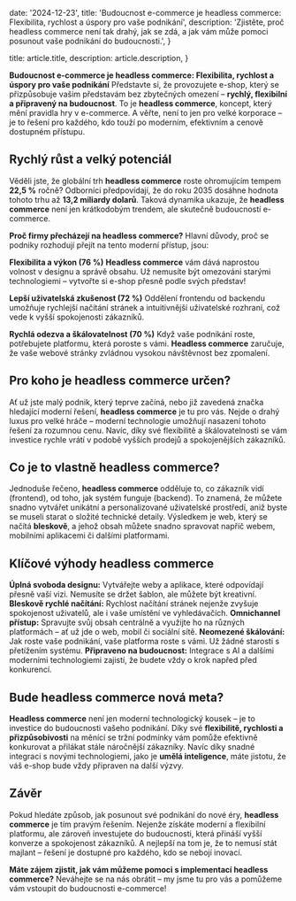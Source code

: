   date: '2024-12-23',
  title: 'Budoucnost e-commerce je headless commerce: Flexibilita, rychlost a úspory pro vaše podnikání',
  description:
    'Zjistěte, proč headless commerce není tak drahý, jak se zdá, a jak vám může pomoci posunout vaše podnikání do budoucnosti.',
}

  title: article.title,
  description: article.description,
}



<strong>Budoucnost e-commerce je headless commerce: Flexibilita, rychlost a úspory pro vaše podnikání</strong>
Představte si, že provozujete e-shop, který se přizpůsobuje vašim představám bez zbytečných omezení – <strong>rychlý, flexibilní a připravený na budoucnost</strong>. To je <strong>headless commerce</strong>, koncept, který mění pravidla hry v e-commerce. A věřte, není to jen pro velké korporace – je to řešení pro každého, kdo touží po moderním, efektivním a cenově dostupném přístupu.

## <strong>Rychlý růst a velký potenciál</strong>
Věděli jste, že globální trh <strong>headless commerce</strong> roste ohromujícím tempem <strong>22,5 %</strong> ročně? Odborníci předpovídají, že do roku 2035 dosáhne hodnota tohoto trhu až <strong>13,2 miliardy dolarů</strong>. Taková dynamika ukazuje, že <strong>headless commerce</strong> není jen krátkodobým trendem, ale skutečně budoucností e-commerce.

<strong>Proč firmy přecházejí na headless commerce?</strong>
Hlavní důvody, proč se podniky rozhodují přejít na tento moderní přístup, jsou:

<strong>Flexibilita a výkon (76 %)</strong>
<strong>Headless commerce</strong> vám dává naprostou volnost v designu a správě obsahu. Už nemusíte být omezováni starými technologiemi – vytvořte si e-shop přesně podle svých představ!

<strong>Lepší uživatelská zkušenost (72 %)</strong>
Oddělení frontendu od backendu umožňuje rychlejší načítání stránek a intuitivnější uživatelské rozhraní, což vede k vyšší spokojenosti zákazníků.

<strong>Rychlá odezva a škálovatelnost (70 %)</strong>
Když vaše podnikání roste, potřebujete platformu, která poroste s vámi. <strong>Headless commerce</strong> zaručuje, že vaše webové stránky zvládnou vysokou návštěvnost bez zpomalení.

## <strong>Pro koho je headless commerce určen?</strong>
Ať už jste malý podnik, který teprve začíná, nebo již zavedená značka hledající moderní řešení, <strong>headless commerce</strong> je tu pro vás. Nejde o drahý luxus pro velké hráče – moderní technologie umožňují nasazení tohoto řešení za rozumnou cenu. Navíc, díky své flexibilitě a škálovatelnosti se vám investice rychle vrátí v podobě vyšších prodejů a spokojenějších zákazníků.

## <strong>Co je to vlastně headless commerce?</strong>
Jednoduše řečeno, <strong>headless commerce</strong> odděluje to, co zákazník vidí (frontend), od toho, jak systém funguje (backend). To znamená, že můžete snadno vytvářet unikátní a personalizované uživatelské prostředí, aniž byste se museli starat o složité technické detaily. Výsledkem je web, který se načítá <strong>bleskově</strong>, a jehož obsah můžete snadno spravovat napříč webem, mobilními aplikacemi či dalšími platformami.

## <strong>Klíčové výhody headless commerce</strong>
<strong>Úplná svoboda designu:</strong> Vytvářejte weby a aplikace, které odpovídají přesně vaší vizi. Nemusíte se držet šablon, ale můžete být kreativní.
<strong>Bleskově rychlé načítání:</strong> Rychlost načítání stránek nejenže zvyšuje spokojenost uživatelů, ale i vaše umístění ve vyhledávačích.
<strong>Omnichannel přístup:</strong> Spravujte svůj obsah centrálně a využijte ho na různých platformách – ať už jde o web, mobil či sociální sítě.
<strong>Neomezené škálování:</strong> Jak roste vaše podnikání, vaše platforma roste s vámi. Už žádné starosti s přetížením systému.
<strong>Připraveno na budoucnost:</strong> Integrace s AI a dalšími moderními technologiemi zajistí, že budete vždy o krok napřed před konkurencí.

## <strong>Bude headless commerce nová meta?</strong>
<strong>Headless commerce</strong> není jen moderní technologický kousek – je to investice do budoucnosti vašeho podnikání. Díky své <strong>flexibilitě, rychlosti a přizpůsobivosti</strong> na měnící se tržní podmínky vám pomůže efektivně konkurovat a přilákat stále náročnější zákazníky. Navíc díky snadné integraci s novými technologiemi, jako je <strong>umělá inteligence</strong>, máte jistotu, že váš e-shop bude vždy připraven na další výzvy.

## <strong>Závěr</strong>
Pokud hledáte způsob, jak posunout své podnikání do nové éry, <strong>headless commerce</strong> je tím pravým řešením. Nejenže získáte moderní a flexibilní platformu, ale zároveň investujete do budoucnosti, která přináší vyšší konverze a spokojenost zákazníků. A nejlepší na tom je, že to nemusí stát majlant – řešení je dostupné pro každého, kdo se nebojí inovací.

<strong>Máte zájem zjistit, jak vám můžeme pomoci s implementací headless commerce?</strong> Neváhejte se na nás obrátit – my jsme tu pro vás a pomůžeme vám vstoupit do budoucnosti e-commerce!
